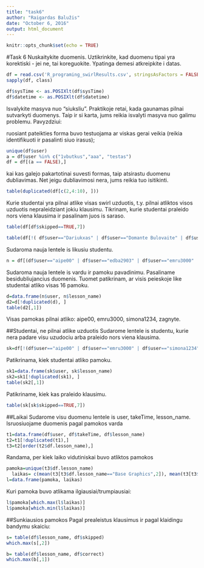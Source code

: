 ```yaml
---
title: "task6"
author: "Raigardas Balužis"
date: "October 6, 2016"
output: html_document
---
```


```r
knitr::opts_chunk$set(echo = TRUE)
```
#Task 6
Nuskaitykite duomenis. Uztikrinkite, kad duomenu tipai yra korektiski - jei ne, tai koreguokite. Ypatinga demesi atkreipkite i datas.
```r
df = read.csv('R_programing_swirlResults.csv', stringsAsFactors = FALSE)
sapply(df, class)

df$sysTime <- as.POSIXlt(df$sysTime)
df$datetime <- as.POSIXlt(df$datetime)
```
Isvalykite masyva nuo “siuksliu”. Praktikoje retai, kada gaunamas pilnai sutvarkyti duomenys. Taip ir si karta, jums reikia isvalyti masyva nuo galimu problemu. Pavyzdziui:

ruosiant pateikties forma buvo testuojama ar viskas gerai veikia (reikia identifikuoti ir pasalinti siuo irasus);
```r
unique(df$user)
a = df$user %in% c("1vbutkus","aaa", "testas")
df = df[(a == FALSE),]
```
kai kas galejo pakartotinai suvesti formas, taip atsirastu duomenu dubliavimas. Net jeigu dubliavimosi nera, jums reikia tuo isitikinti.
```r
table(duplicated(df[c(2,4:10), ]))
```
Kurie studentai yra pilnai atlike visas swirl uzduotis, t.y. pilnai atliktos visos uzduotis nepraleidziant jokiu klausimu. Tikrinam, kurie studentai praleido nors viena klausima ir pasalinam juos is saraso.
```r
table(df[df$skipped==TRUE,7])

table(df[!( df$user=="Dariukxas" | df$user=="Domante Bulovaite" | df$user=="Greta" | df$user=="gretajes" | df$user=="gyse3054" | df$user=="juste" | df$user=="Juste" | df$user=="Karolina" | df$user=="kestous" | df$user=="ogadova" | df$user=="ojautakaite" | df$user=="Raigardas" | df$user=="rokasaleks" |  df$user=="SandraKozlovskaja" | df$user=="simonalevickaite" | df$user=="sindeivydas" | df$user=="j" | df$user=="ju"),7])
```
Sudaroma nauja lentele is likusiu studentu.
```r
n = df[(df$user=="aipe00" | df$user=="edba2903" | df$user=="emru3000" | df$user=="MildaPie" | df$user=="simona1234" | df$user=="zagnyte"),]
```
Sudaroma nauja lentele is vardu ir pamoku pavadinimu. Pasaliname besidubliujancius duomenis. Tuomet patikrinam, ar visis peieskoje like studentai atliko visas 16 pamoku.
```r
d=data.frame(n$user, n$lesson_name)
d2=d[!duplicated(d), ]
table(d2[,1])
```
Visas pamokas pilnai atliko: aipe00, emru3000, simona1234, zagnyte.

##Studentai, ne pilnai atlike uzduotis
Sudarome lentele is studentu, kurie nera padare visu uzudociu arba praleido nors viena klausima.
```r
sk=df[!(df$user=="aipe00" | df$user=="emru3000" | df$user=="simona1234" | df$user=="zagnyte"),]
```
Patikrinama, kiek studentai atliko pamoku.
```r
sk1=data.frame(sk$user, sk$lesson_name)
sk2=sk1[!duplicated(sk1), ]
table(sk2[,1])
```
Patikriname, kiek kas praleido klausimu.
```r
table(sk[sk$skipped==TRUE,7])
```
##Laikai
Sudarome visu duomenu lentele is user, takeTime, lesson_name. Isruosiuojame duomenis pagal pamokos varda
```r

t1=data.frame(df$user, df$takeTime, df$lesson_name)
t2=t1[!duplicated(t1),]
t3=t2[order(t2$df.lesson_name),]


```
Randama, per kiek laiko vidutiniskai buvo atliktos pamokos
```r
pamoka=unique(t3$df.lesson_name)
  laikas= c(mean(t3[t3$df.lesson_name=="Base Graphics",2]), mean(t3[t3$df.lesson_name=="Basic Building Blocks",2]), mean(t3[t3$df.lesson_name=="Dates and Times",2]), mean(t3[t3$df.lesson_name=="Dummy Lesson",2]), mean(t3[t3$df.lesson_name=="Functions",2]), mean(t3[t3$df.lesson_name=="lapply and sapply",2]), mean(t3[t3$df.lesson_name=="Logic",2]), mean(t3[t3$df.lesson_name=="Looking at Data",2]), mean(t3[t3$df.lesson_name=="Matrices and Data Frames",2]), mean(t3[t3$df.lesson_name=="Missing Values",2]), mean(t3[t3$df.lesson_name=="Sequences of Numbers",2]), mean(t3[t3$df.lesson_name=="Simulation",2]), mean(t3[t3$df.lesson_name=="Subsetting Vectors",2]), mean(t3[t3$df.lesson_name=="vapply and tapply",2]), mean(t3[t3$df.lesson_name=="Vectors",2]), mean(t3[t3$df.lesson_name=="Workspace and Files",2]))
l=data.frame(pamoka, laikas)
```
Kuri pamoka buvo atlikama ilgiausiai/trumpiausiai:
```r

l$pamoka[which.max(l$laikas)]
l$pamoka[which.min(l$laikas)]
```
##Sunkiausios pamokos
Pagal prealeistus klausimus ir pagal klaidingu bandymu skaiciu:
```r

s= table(df$lesson_name, df$skipped)
which.max(s[,2])

b= table(df$lesson_name, df$correct)
which.max(b[,1])
```
